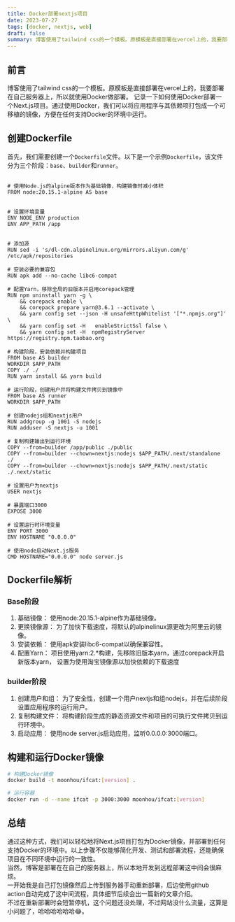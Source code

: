 ```yaml
---
title: Docker部署nextjs项目
date: 2023-07-27
tags: [docker, nextjs, web]
draft: false
summary: 博客使用了tailwind css的一个模板。原模板是直接部署在vercel上的，我要部署在自己服务器上，所以就使用Docker做部署。记录一下如何使用Docker部署一个Next.js项目。通过使用Docker，我们可以将应用程序与其依赖项打包成一个可移植的镜像，方便在任何支持Docker的环境中运行。
---
```


## 前言

博客使用了tailwind css的一个模板。原模板是直接部署在vercel上的，我要部署在自己服务器上，所以就使用Docker做部署。
记录一下如何使用Docker部署一个Next.js项目。通过使用Docker，我们可以将应用程序与其依赖项打包成一个可移植的镜像，方便在任何支持Docker的环境中运行。

<TOCInline toc={props.toc} exclude="Overview" toHeading={2} />

## 创建Dockerfile

首先，我们需要创建一个`Dockerfile`文件。以下是一个示例`Dockerfile`，该文件分为三个阶段：`base`、`builder`和`runner`。

```Dockerfile:Dockerfile

# 使用Node.js的alpine版本作为基础镜像，构建镜像时减小体积
FROM node:20.15.1-alpine AS base


# 设置环境变量
ENV NODE_ENV production
ENV APP_PATH /app


# 添加源
RUN sed -i 's/dl-cdn.alpinelinux.org/mirrors.aliyun.com/g' /etc/apk/repositories

# 安装必要的兼容包
RUN apk add --no-cache libc6-compat

# 配置Yarn，移除全局的旧版本并启用corepack管理
RUN npm uninstall yarn -g \
    && corepack enable \
    && corepack prepare yarn@3.6.1 --activate \
    && yarn config set --json -H unsafeHttpWhitelist '["*.npmjs.org"]'  \
    && yarn config set -H   enableStrictSsl false \
    && yarn config set -H  npmRegistryServer https://registry.npm.taobao.org

# 构建阶段，安装依赖并构建项目
FROM base AS builder
WORKDIR $APP_PATH
COPY ./ ./
RUN yarn install && yarn build

# 运行阶段，创建用户并将构建文件拷贝到镜像中
FROM base AS runner
WORKDIR $APP_PATH

# 创建nodejs组和nextjs用户
RUN addgroup -g 1001 -S nodejs
RUN adduser -S nextjs -u 1001

# 复制构建输出到运行环境
COPY --from=builder /app/public ./public
COPY --from=builder --chown=nextjs:nodejs $APP_PATH/.next/standalone ./
COPY --from=builder --chown=nextjs:nodejs $APP_PATH/.next/static ./.next/static

# 设置用户为nextjs
USER nextjs

# 暴露端口3000
EXPOSE 3000

# 设置运行时环境变量
ENV PORT 3000
ENV HOSTNAME "0.0.0.0"

# 使用node启动Next.js服务
CMD HOSTNAME="0.0.0.0" node server.js
```

## Dockerfile解析

### Base阶段

1. 基础镜像： 使用node:20.15.1-alpine作为基础镜像。
2. 更换镜像源： 为了加快下载速度，将默认的alpinelinux源更改为阿里云的镜像。
3. 安装依赖： 使用apk安装libc6-compat以确保兼容性。
4. 配置Yarn： 项目使用yarn:2.\*构建，先移除旧版本yarn，通过corepack开启新版本yarn， 设置为使用淘宝镜像源以加快依赖的下载速度

### builder阶段

1. 创建用户和组： 为了安全性，创建一个用户nextjs和组nodejs，并在后续阶段设置应用程序的运行用户。
2. 复制构建文件： 将构建阶段生成的静态资源文件和项目的可执行文件拷贝到运行环境中。
3. 启动应用： 使用node server.js启动应用，监听0.0.0.0:3000端口。

## 构建和运行Docker镜像

```bash
# 构建Docker镜像
docker build -t moonhou/ifcat:[version] .

# 运行容器
docker run -d --name ifcat -p 3000:3000 moonhou/ifcat:[version]
```

## 总结

通过这种方式，我们可以轻松地将Next.js项目打包为Docker镜像，并部署到任何支持Docker的环境中。以上步骤不仅能够简化开发、测试和部署流程，还能确保项目在不同环境中运行的一致性。  
当然，博客是部署在在自己的服务器上，所以本地开发到远程部署这中间会很麻烦。  
一开始我是自己打包镜像然后上传到服务器手动重新部署，后边使用github action自动完成了这中间流程，具体细节后续会出一篇新的文章介绍。  
不过在重新部署时会短暂停机，这个问题还没处理，不过网站没什么流量，这算是小问题了，哈哈哈哈哈哈😂。
